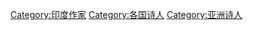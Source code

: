 {{Commonscat|Poets from India}}

[[Category:印度作家|Category:印度作家]]
[[Category:各国诗人|Category:各国诗人]]
[[Category:亚洲诗人|Category:亚洲诗人]]